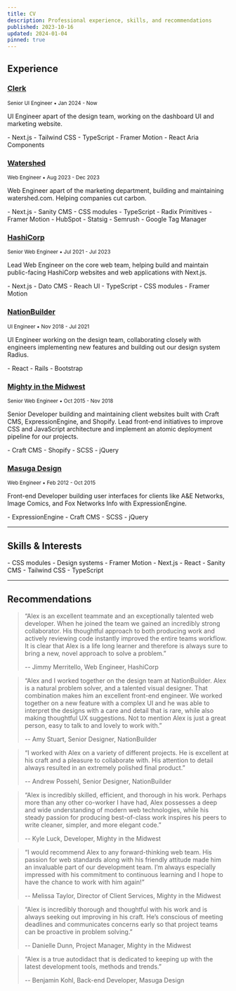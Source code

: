 ```yaml
---
title: CV
description: Professional experience, skills, and recommendations
published: 2023-10-16
updated: 2024-01-04
pinned: true
---
```



## Experience

<Spacer height="lg" />

### [Clerk](https://clerk.com)

<small>Senior UI Engineer &bull; Jan 2024 - Now</small>

UI Engineer apart of the design team, working on the dashboard UI and marketing website.

<Columns>
- Next.js
- Tailwind CSS
- TypeScript
- Framer Motion
- React Aria Components
</Columns>

<Spacer height="lg" />

### [Watershed](https://watershed.com)

<small>Web Engineer &bull; Aug 2023 - Dec 2023</small>

Web Engineer apart of the marketing department, building and maintaining watershed.com. Helping companies cut carbon.

<Columns>
- Next.js
- Sanity CMS
- CSS modules
- TypeScript
- Radix Primitives
- Framer Motion
- HubSpot
- Statsig
- Semrush
- Google Tag Manager
</Columns>

<Spacer height="lg" />

### [HashiCorp](https://hashicorp.com)

<small>Senior Web Engineer &bull; Jul 2021 - Jul 2023</small>

Lead Web Engineer on the core web team, helping build and maintain public-facing HashiCorp websites and web applications with Next.js.

<Columns>
- Next.js
- Dato CMS
- Reach UI
- TypeScript
- CSS modules
- Framer Motion
</Columns>

<Spacer height="lg" />

### [NationBuilder](https://nationbuilder.com/)

<small>UI Engineer &bull; Nov 2018 - Jul 2021</small>

UI Engineer working on the design team, collaborating closely with engineers implementing new features and building out our design system Radius.

<Columns>
- React
- Rails
- Bootstrap
</Columns>

<Spacer height="lg" />

### [Mighty in the Midwest](https://mightyinthemidwest.com/)

<small>Senior Web Engineer &bull; Oct 2015 - Nov 2018</small>

Senior Developer building and maintaining client websites built with Craft CMS, ExpressionEngine, and Shopify. Lead front-end initiatives to improve CSS and JavaScript architecture and implement an atomic deployment pipeline for our projects.

<Columns>
- Craft CMS
- Shopify
- SCSS
- jQuery
</Columns>

<Spacer height="lg" />

### [Masuga Design](https://gomasuga.com)

<small>Web Engineer &bull; Feb 2012 - Oct 2015</small>

Front-end Developer building user interfaces for clients like A&E Networks, Image Comics, and Fox Networks Info with ExpressionEngine.

<Columns>
- ExpressionEngine
- Craft CMS
- SCSS
- jQuery
</Columns>

---

## Skills & Interests

<Spacer height="lg" />

<Columns>
- CSS modules
- Design systems
- Framer Motion
- Next.js
- React
- Sanity CMS
- Tailwind CSS
- TypeScript
</Columns>

---

## Recommendations

<Spacer height="lg" />

> “Alex is an excellent teammate and an exceptionally talented web developer. When he joined the team we gained an incredibly strong collaborator. His thoughtful approach to both producing work and actively reviewing code instantly improved the entire teams workflow. It is clear that Alex is a life long learner and therefore is always sure to bring a new, novel approach to solve a problem.”
>
> -- Jimmy Merritello, Web Engineer, HashiCorp

<Spacer height="lg" />

> “Alex and I worked together on the design team at NationBuilder. Alex is a natural problem solver, and a talented visual designer. That combination makes him an excellent front-end engineer. We worked together on a new feature with a complex UI and he was able to interpret the designs with a care and detail that is rare, while also making thoughtful UX suggestions. Not to mention Alex is just a great person, easy to talk to and lovely to work with.”
>
> -- Amy Stuart, Senior Designer, NationBuilder

<Spacer height="lg" />

> “I worked with Alex on a variety of different projects. He is excellent at his craft and a pleasure to collaborate with. His attention to detail always resulted in an extremely polished final product.”
>
> -- Andrew Possehl, Senior Designer, NationBuilder

<Spacer height="lg" />

> “Alex is incredibly skilled, efficient, and thorough in his work. Perhaps more than any other co-worker I have had, Alex possesses a deep and wide understanding of modern web technologies, while his steady passion for producing best-of-class work inspires his peers to write cleaner, simpler, and more elegant code.”
>
> -- Kyle Luck, Developer, Mighty in the Midwest

<Spacer height="lg" />

> “I would recommend Alex to any forward-thinking web team. His passion for web standards along with his friendly attitude made him an invaluable part of our development team. I’m always especially impressed with his commitment to continuous learning and I hope to have the chance to work with him again!”
>
> -- Melissa Taylor, Director of Client Services, Mighty in the Midwest

<Spacer height="lg" />

> “Alex is incredibly thorough and thoughtful with his work and is always seeking out improving in his craft. He’s conscious of meeting deadlines and communicates concerns early so that project teams can be proactive in problem solving.”
>
> -- Danielle Dunn, Project Manager, Mighty in the Midwest

<Spacer height="lg" />

> “Alex is a true autodidact that is dedicated to keeping up with the latest development tools, methods and trends.”
>
> -- Benjamin Kohl, Back-end Developer, Masuga Design